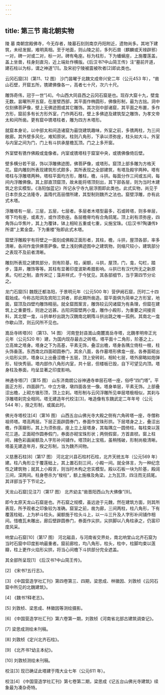 ```yaml
---
---
---
```

title: 第三节 南北朝实物
---




陵 墓 南朝宫殿佛寺，今无存者，陵墓石刻则南京丹阳附近，遗物尚多。其地下建筑，未经发掘，难明真相。至于地面，则山陵之前，多列石兽（麒麟或天禄辟邪）一对，碑一对或二对，标一对。碑有龟座。标为柱形，下为蟠螭座，上施覆莲盖，盖上坐兽，柱身刻直沟，近上端处作横版。《后汉书?中山简王传》注“墓前开道，建石柱以为标，谓之神道”[1]。及宋初宁陵被震被吹者[2]即此类也。

云冈石窟[3]（第11、12 图） 沙门昙曜于北魏文成帝兴安二年（公元453 年），“凿山石壁，开窟五所，镌建佛像各一，高者七十尺，次六十尺。

雕饰奇伟，冠于一世”[4]。今山西大同县西之云冈石窟是也。现存大窟十九，壁龛无数。昙曜所开五窟，在崖壁西部，其平面作椭圆形，佛像形制，最为古拙。洞中仅刻佛菩萨像，壁上无佛迹图或其它雕饰。其次则中部诸窟，其平面之布置，多作方形，窟前多有长方形外室，门作两石柱，壁上多佛迹及建筑型之雕饰，为孝文帝太和间所凿。更有窟中镌塔柱者，雕为四方木塔形。

就窟本身论，以中部太和间造诸窟为最饶建筑趣味，外室之前，多镌两柱，为三间敞廊。其外壁多风化，难知原状。柱则八角形，下承以须弥座，柱头如大斗。外室与内室之间为门，门上有斗拱承屋檐瓦顶。门之上多开窗。

外室壁有镌作佛殿或龛像者。内室或镌塔柱于窟室中央，或镌佛像倚后壁。

壁多横分若干层，饰以浮雕佛迹图，佛菩萨像，或塔形。窟顶上部多雕为方格天花。窟内雕刻所表现建筑形式颇多，其所表现之全部建筑，有塔及殿宇两种。塔有塔柱与浮雕塔两种。塔柱平面均方形，雕柱，檐，斗拱。每面分作三间或五间，每间内浮雕佛像。其上部直顶窟顶，故未能将塔顶刻出，其下部各层，则为当时木建筑之忠实模型。《洛阳伽蓝记》所记永宁寺九层浮图即此类也。此式实物，尚见于日本奈良之法隆寺，盖隋代高丽僧所建，其型制则魏齐之法也。窟壁浮雕，亦有此式木塔。

浮雕塔有一层，三层，五层，七层者。多层者木塔型最多，石或砖塔，则多单层，塔下均有座，或素方，或作须弥座。各层檐脊均有合角鸱尾。顶上刹有须弥座，四角饰山华焦叶，其上为覆钵，钵上相轮五重或七重，尖施宝珠。《后汉书?陶谦传》所谓“上累金盘，下为重楼”殆即此式木塔。

窟壁浮雕殿宇有将壁之一面刻成佛殿正面形者，其柱，檐，斗拱，屋顶各部，率多清晰，各间作龛供佛菩萨像。壁上浅刻佛迹图中之建筑物，则缩尺较小，建筑部分之表现不及前者清晰。

雕刻所表现之建筑部分，则有阶基，柱，阑额，斗拱，屋顶，门，龛，勾栏，踏步，藻井，雕饰等等。其柱有显著印度波斯希腊影响。斗拱已有汉代所无之新原素。勾栏之制，直传宋辽；藻井样式，于今犹见。其各部细节，当于第四节分论之。

龙门石窟[5] 魏既迁都洛阳，于景明元年（公元500 年）营伊阙石窟，历时二十四载始成。今称古阳洞及宾阳三洞者，即此期所凿造。窟平面俱为简单之方形室，地面，窟顶及四壁均雕饰精丽。就全窟图案言，雕饰较云冈诸窟为有条理，但窟在建筑上之重要性，则逊之远甚。古阳洞窟壁两小龛，雕作小殿形，为重要之间接资料，其北壁一龛，斗拱单杪出跳为汉魏南北朝隋斗拱出跳之唯一孤例。其南北一龛作歇山顶，则云冈所不见也。

嵩岳寺砖塔[6] （第13、14 图） 河南登封县嵩山南麓嵩岳寺塔，北魏孝明帝正光元年（公元520 年）建，为国内现存最古之砖塔。塔平面十二角形，阶基之上，立高耸之塔身。塔身之下为高基，平素无饰，叠涩出檐，塔身各隅立倚柱一根，柱头饰垂莲。东西南北四面砌圆券门，其余八面，各作墓塔形佛龛一座。各券面砌出火焰形尖拱，塔身以上出叠涩檐十五层，顶上安砖刹，相轮七层，塔外廓略如炮弹形，轻快秀丽。塔内部作八角形内室，共十层，但楼板已毁，自下可望见内顶。塔身柱及券面，均呈显著之印度影响。

神通寺塔[7]（第15 图） 山东济南朗公谷神通寺单层石塔一座，俗呼“四门塔”。平面正方形，四面辟门，中立方墩，墩四面各坐一像。塔身单层，平素无饰。上部叠涩出檐，上砌方锥形顶，顶上立刹。塔形制与云冈浮雕所见单层塔极相似，其刹与浮雕塔刹完全相同。塔无建造年代校注[3]，唯造像有东魏武定二年年号（公元544 年），揆之形制，或属此时。

佛光寺塔校注[4]（第16 图） 山西五台山佛光寺大殿之侧有六角砖塔一座，寺僧称祖师塔。塔高两层。下层正面辟圆券门，券面作宝珠形拱。下层塔身之上，叠涩出檐，作莲瓣形。其上为须弥座。座上立上层塔身，其每隅立一圆倚柱，每柱束以莲花三道。正面砌作圆券假门，券面亦砌宝珠形状；两侧假窗，方首直棂。窗上柱间，赭色彩画阑额及人字形补间铺作。塔顶刹上宝瓶，虽稍残破，形制尚极清晰。塔虽无建造年月，揆之形制，当为魏齐间物。

义慈惠石柱[8]（第17 图） 河北定兴县石柱村石柱，北齐天统五年（公元569 年）建。柱八角形立于覆莲础上，其上置石刻三间，小殿一间。就全体言，为一种纪念性之建筑物；就其上小殿言，则当时木构之忠实模型。殿以石板一块为阶基，殿阔三间，深两间。柱身卷杀为“梭柱”，额上施椽及角梁。上为瓦顶，四注而无鸱尾。其详部当于下节论之。

天龙山石窟[见注7]（第17 图） 北齐幼主“凿晋阳西山为大佛像”[9]。

即今太原天龙山石窟是也。齐石窟之规模，虽远逊于元魏，然在建筑方面，则其所表现，所予观者之印象较为准确。窟室之前，凿为廊，三间两柱，柱八角形，下有覆莲柱础，上为栌斗柱头。阑额施于柱头斗上，以一斗三升及人字形补间铺作相间。惜檐瓦未雕出，廊后壁辟圆券门，券面作尖拱，尖拱脚以八角柱承之，仍富印度风采。

响堂山石窟[10]（第17 图） 河北磁县，与河南省交界处，南北响堂山北齐石窟为当时石窟中印度影响最重者。窟前廊柱，均八角形，柱头，柱中，柱脚均束以莲瓣，柱上更作火焰形尖拱，将当心间檐下斗拱部分完全遮盖。

其全部所呈现[1] 《后汉书?中山简王传》。

[2] 《宋书?五行志》。

[3] 《中国营造学社汇刊》第四卷第三、四期，梁思成、林徽因、刘敦桢《云冈石窟中所见的北魏建筑》。

[4] 《魏书?释老志》。

[5] 刘敦桢、梁思成、林徽因等测绘摄影。

[6] 《中国营造学社汇刊》第六卷第一期，刘敦桢《河南省北部古建筑调查记》。

[7] 梁思成测绘未刊稿。

[8] 刘敦桢《定兴北齐石柱》。

[9] 《北齐书?幼主本纪》。

[10] 刘敦桢测绘未刊稿。

校注[3] 现已确证此塔建于隋大业七年（公元611 年）。

校注[4] 《中国营造学社汇刊》第七卷第二期，梁思成《记五台山佛光寺建筑》续象最为凑杂奇特。